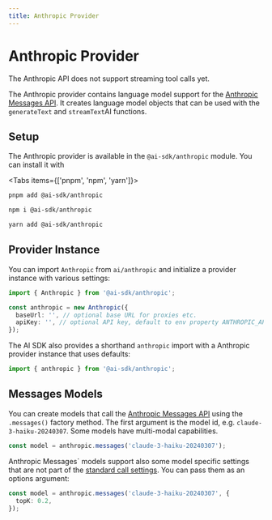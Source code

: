 ```yaml
---
title: Anthropic Provider
---
```



# Anthropic Provider

<Callout>The Anthropic API does not support streaming tool calls yet.</Callout>

The Anthropic provider contains language model support for the [Anthropic Messages API](https://docs.anthropic.com/claude/reference/messages_post).
It creates language model objects that can be used with the `generateText` and `streamText`AI functions.

## Setup

The Anthropic provider is available in the `@ai-sdk/anthropic` module. You can install it with

<Tabs items={['pnpm', 'npm', 'yarn']}>
  <Tab>

```bash
pnpm add @ai-sdk/anthropic
```

   </Tab>
  <Tab>
  
```bash 
npm i @ai-sdk/anthropic
```
  
  </Tab>
  <Tab>
  
```bash 
yarn add @ai-sdk/anthropic 
```
  
  </Tab>
</Tabs>

## Provider Instance

You can import `Anthropic` from `ai/anthropic` and initialize a provider instance with various settings:

```ts
import { Anthropic } from '@ai-sdk/anthropic';

const anthropic = new Anthropic({
  baseUrl: '', // optional base URL for proxies etc.
  apiKey: '', // optional API key, default to env property ANTHROPIC_API_KEY
});
```

The AI SDK also provides a shorthand `anthropic` import with a Anthropic provider instance that uses defaults:

```ts
import { anthropic } from '@ai-sdk/anthropic';
```

## Messages Models

You can create models that call the [Anthropic Messages API](https://docs.anthropic.com/claude/reference/messages_post) using the `.messages()` factory method.
The first argument is the model id, e.g. `claude-3-haiku-20240307`.
Some models have multi-modal capabilities.

```ts
const model = anthropic.messages('claude-3-haiku-20240307');
```

Anthropic Messages` models support also some model specific settings that are not part of the [standard call settings](/docs/ai-core/settings).
You can pass them as an options argument:

```ts
const model = anthropic.messages('claude-3-haiku-20240307', {
  topK: 0.2,
});
```
